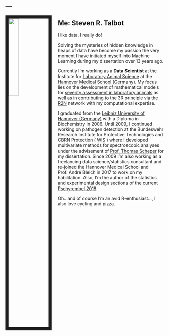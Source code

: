 ---
---

<link rel="stylesheet" href="styles.css" type="text/css">

<img src="images/mypic.png" style="width:25%; border:10px solid; margin-right: 20px" align="left">


## Me: Steven R. Talbot
I like data. I really do!  

Solving the mysteries of hidden knowledge in heaps of data have become my passion the very moment I have initiated myself into Machine Learning during my dissertation over 13 years ago. 

Currently I'm working as a **Data Scientist** at the Institute for [Laboratory Animal Science](https://www.mh-hannover.de/index.php?id=219&L=1) at the [Hannover Medical School (Germany)](https://www.mh-hannover.de/index.php?&L=1). My focus lies on the development of mathematical models for [severity assessment in laboratory animals](https://severity-assessment.de/) as well as in contributing to the 3R principle via the [R2N](https://r2n.eu/) network with my computational expertise.  

I graduated from the [Leibniz University of Hannover (Germany)](https://www.uni-hannover.de/en/) with a Diploma in Biochemistry in 2006. Until 2009, I continued working on pathogen detection at the Bundeswehr Research Institute for Protective Technologies and CBRN Protection ( [WIS](https://www.baainbw.de/portal/a/baain/start/diensts/wis/!ut/p/z1/hY7LCsIwFET_qBMifbhs0aJQYrFSTTZyqSFWYlIkFD_fiOvi7ObBYaBwgXI0j4bC6B3Z6KXKrlXRnBq-5nzTbjnbr3Z9eqwOjIkcPc7_JirWbEElQ6cdZGTki4w6QwcF9aCZ3snkX8HqkNDw_Qh5J3ezuvVD-Qvi0BrISJ2edSFEaj4MClyI/dz/d5/L2dBISEvZ0FBIS9nQSEh/#Z7_B8LTL2922DPE20I3HV5RBO00F6) ) where I developed multivariate methods for spectroscopic analyses under the advisement of [Prof. Thomas Scheper](https://www.tci.uni-hannover.de/scheper.html) for my dissertation. Since 2009 I'm also working as a freelancing data science/statistics consultant and re-joined the Hannover Medical School and Prof. André Bleich in 2017 to work on my habilitation. Also, I’m the author of the statistics and experimental design sections of the current [Pschyrembel 2018](https://www.pschyrembel.de/).

Oh...and of course I'm an avid R-enthusiast..., I also love cycling and pizza.

